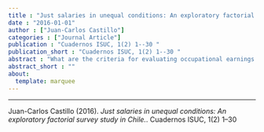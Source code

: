 ```yaml
---
title : "Just salaries in unequal conditions: An exploratory factorial survey study in Chile."
date : "2016-01-01"
author : ["Juan-Carlos Castillo"]
categories : ["Journal Article"]
publication : "Cuadernos ISUC, 1(2) 1--30 "
publication_short : "Cuadernos ISUC, 1(2) 1--30 "
abstract : "What are the criteria for evaluating occupational earnings as just or unjust? The International Social Justice Project survey (2007) includes for the first time a factorial survey module about the justice of earnings, specifically designed for the case of Chile. The use of this type of survey allows for determining the relative weight that individuals assign to different determinants in the evaluation of a just earning. Based on the analysis of this survey – applied to a sample of 189 Santiago residents – the present paper is aimed at exploring the influence of variables such as occupational status, sex, educational level, ethnic description, and family composition in the determination of a just earning. The results of this exploratory study are discussed in the framework of the socioeconomic situation of Chile, one of the countries with the highest income inequality worldwide."
abstract_short : ""
about:
  template: marquee
---
```

---


::: {.callout-note title="How to cite this work"}

Juan-Carlos Castillo (2016). *Just salaries in unequal conditions: An exploratory factorial survey study in Chile.*. Cuadernos ISUC, 1(2) 1--30 

:::

